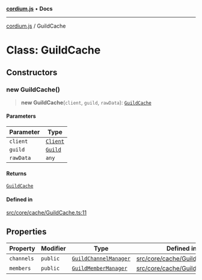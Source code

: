 [**cordium.js**](../README.mdx) • **Docs**

***

[cordium.js](../globals.mdx) / GuildCache

# Class: GuildCache

## Constructors

### new GuildCache()

> **new GuildCache**(`client`, `guild`, `rawData`): [`GuildCache`](GuildCache.mdx)

#### Parameters

| Parameter | Type |
| ------ | ------ |
| `client` | [`Client`](Client.mdx) |
| `guild` | [`Guild`](Guild.mdx) |
| `rawData` | `any` |

#### Returns

[`GuildCache`](GuildCache.mdx)

#### Defined in

[src/core/cache/GuildCache.ts:11](https://github.com/devdimer/cordium.js/blob/5acfe627949366dc136ee1adc1bf86648eab42bb/src/core/cache/GuildCache.ts#L11)

## Properties

| Property | Modifier | Type | Defined in |
| ------ | ------ | ------ | ------ |
| `channels` | `public` | [`GuildChannelManager`](GuildChannelManager.mdx) | [src/core/cache/GuildCache.ts:9](https://github.com/devdimer/cordium.js/blob/5acfe627949366dc136ee1adc1bf86648eab42bb/src/core/cache/GuildCache.ts#L9) |
| `members` | `public` | [`GuildMemberManager`](GuildMemberManager.mdx) | [src/core/cache/GuildCache.ts:8](https://github.com/devdimer/cordium.js/blob/5acfe627949366dc136ee1adc1bf86648eab42bb/src/core/cache/GuildCache.ts#L8) |
